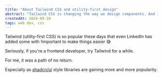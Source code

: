 ```yaml
---
title: "About Tailwind CSS and utility-first design"
abstract: "Tailwind CSS is changing the way we design components. And I think that's for the best."
createdAt: 2024-09-10
tags: web dev, css
---
```


Tailwind (utility-first CSS) is so popular these days that even LinkedIn has added some with !important to make things easier 😅

Seriously, if you're a frontend developer, try Tailwind for a while.

For me, it was a path of no return.

Especially as [shadcn/ui](https://ui.shadcn.com/) style libraries are gaining more and more popularity.

<ArticleImage src="/article-images/utility-first-css-on-linkedin.jpeg" caption="Even LinkedIn is doing some hacky utility-first CSS in their website." />
